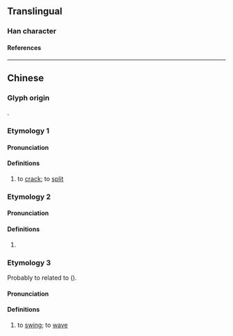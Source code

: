 {{character info}}
==Translingual==

===Han character===
{{Han char|rn=64|rad=手|as=08|sn=11|four=53050|canj=QIRM|ids=⿰扌或}}

====References====
{{Han ref|kx=0438.070|dkj=12269|dj=0788.050|hdz=31892.080|uh=639D}}

----

==Chinese==

===Glyph origin===
{{Han etym}}
{{Han compound|手|或|ls=psc|c1=s|c2=p|t1=hand}}.

===Etymology 1===
{{zh-forms}}

====Pronunciation====
{{zh-pron
|m=huà
|c=waak6
|mc=y
|oc=y
|cat=v
}}

====Definitions====
{{zh-hanzi}}

# {{zh-hg}} to [[crack]]; to [[split]]

===Etymology 2===
{{zh-forms}}
{{rfe|zh}}

====Pronunciation====
{{zh-pron
|m=xù
|c=kwik1
|cat=
}}

====Definitions====
{{zh-hanzi}}

# {{zh-hg}} {{n-g|the sound of cracking}}

===Etymology 3===
{{zh-forms|alt=𠱥,fik}}

Probably to related to {{zh-l|揈|fing6, fang6}} ({{zh-ref|Ts'ou, 1979}}).

====Pronunciation====
{{zh-pron
|c=fik6,fak6
|cat=v
}}

====Definitions====
{{zh-hanzi}}

# {{lb|zh|Cantonese}} to [[swing]]; to [[wave]]